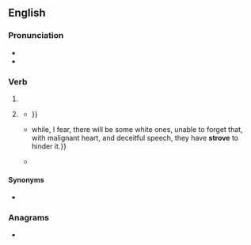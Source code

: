 ==English==

===Pronunciation===
* {{IPA|en|/ˈstɹɔʊv/}}
* {{rhymes|en|əʊv}}

===Verb===
{{head|en|verb form}}

# {{en-simple past of|strive}}
# {{lb|en|now|colloquial|nonstandard}} {{past participle of|en|strive|nocat=1}}
#* {{quote-book|en|year=1687|title=A Rational Catechiſm, or An inſtructive Conference between a Father and Son|author=Andrew Sowle|page=23|url=https://books.google.co.nz/books?id=QXxmAAAAcAAJ|passage=''They have not been content with'' the Simplicity of the Goſpel, which is a plain Rule of living wel, but ''have'' '''''ſtrove''''' ''to out-wit one another in finding out hidden Miſterys;''{{...}}}}
#* {{quote-book|en|date=26 August 1863|title=Letter to James Conkling|author={{w|Abraham Lincoln}}|page=7|url=https://americanhistory.si.edu/documentsgallery/exhibitions/americas_new_birth_of_freedom_3.html|passage={{...}}while, I fear, there will be some white ones, unable to forget that, with malignant heart, and deceitful speech, they have '''strove''' to hinder it.}}
#* {{quote-book|en|date=6 February 2013|editors=Michio Muramatsu; Frieder Naschold|author=Hideo Otake|chapter=Revising the Interpretation of the Japanese Economy|title=State and Administration in Japan and Germany: A Comparative Perspective on Continuity and Change|page=319|url=https://books.google.co.nz/books?id=lc4fAAAAQBAJ|passage=Japanese retail stores have '''strove''' to, and have succeeded in, fulfilling these severe demands, and in doing so, have constantly had to innovate both technologically and institutionally in order to keep up with the competition.}}

====Synonyms====
* {{l|en|strived}}

===Anagrams===
* {{anagrams|en|a=eorstv|Stover|orvets|rovest|storve|stover|troves|voters}}